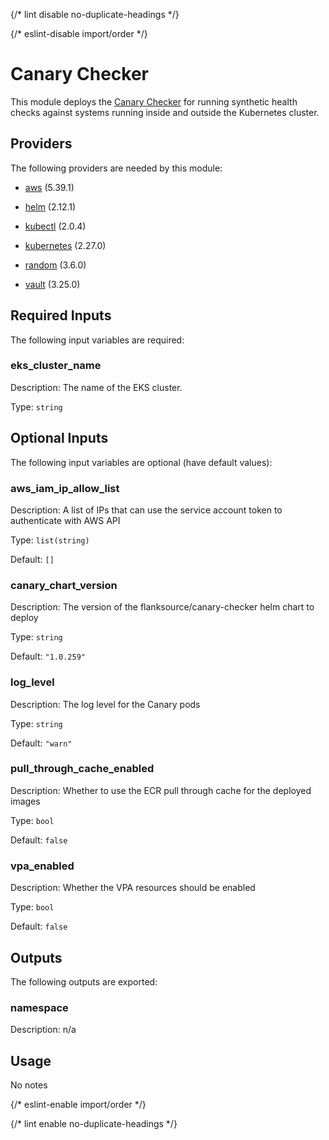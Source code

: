 
{/* lint disable no-duplicate-headings */}

{/* eslint-disable import/order */}
<ModuleHeader name="kube_canary" sourceHref="https://github.com/Panfactum/stack/tree/__PANFACTUM_VERSION_MAIN__/packages/infrastructure/kube_canary" status="alpha" type="direct"/>

# Canary Checker

This module deploys the [Canary Checker](https://github.com/flanksource/canary-checker)
for running synthetic health checks against systems running inside and outside the Kubernetes
cluster.

## Providers

The following providers are needed by this module:

- [aws](https://registry.terraform.io/providers/hashicorp/aws/5.39.1/docs) (5.39.1)

- [helm](https://registry.terraform.io/providers/hashicorp/helm/2.12.1/docs) (2.12.1)

- [kubectl](https://registry.terraform.io/providers/alekc/kubectl/2.0.4/docs) (2.0.4)

- [kubernetes](https://registry.terraform.io/providers/hashicorp/kubernetes/2.27.0/docs) (2.27.0)

- [random](https://registry.terraform.io/providers/hashicorp/random/3.6.0/docs) (3.6.0)

- [vault](https://registry.terraform.io/providers/hashicorp/vault/3.25.0/docs) (3.25.0)

## Required Inputs

The following input variables are required:

### eks\_cluster\_name

Description: The name of the EKS cluster.

Type: `string`

## Optional Inputs

The following input variables are optional (have default values):

### aws\_iam\_ip\_allow\_list

Description: A list of IPs that can use the service account token to authenticate with AWS API

Type: `list(string)`

Default: `[]`

### canary\_chart\_version

Description: The version of the flanksource/canary-checker helm chart to deploy

Type: `string`

Default: `"1.0.259"`




### log\_level

Description: The log level for the Canary pods

Type: `string`

Default: `"warn"`





### pull\_through\_cache\_enabled

Description: Whether to use the ECR pull through cache for the deployed images

Type: `bool`

Default: `false`


### vpa\_enabled

Description: Whether the VPA resources should be enabled

Type: `bool`

Default: `false`

## Outputs

The following outputs are exported:

### namespace

Description: n/a

## Usage

No notes

{/* eslint-enable import/order */}

{/* lint enable no-duplicate-headings */}
